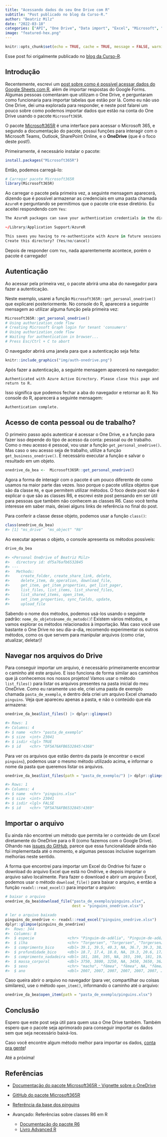 ```yaml
---
title: "Acessando dados do seu One Drive com R"
subtitle: "Post publicado no blog da Curso-R."
author: "Beatriz Milz"
date: "2022-03-18"
categories: ["API", "One Drive", "Data import", "Excel", "Microsoft", "Azure", "Microsoft365R"]
image: "featured-hex.png"
---
```


```r
knitr::opts_chunk$set(echo = TRUE, cache = TRUE, message = FALSE, warning = FALSE,  collapse = TRUE)
```


::: callout-tip
Esse post foi origalmente publicado no [blog da Curso-R](https://blog.curso-r.com/posts/2022-03-18-onedrive/).
:::


## Introdução

Recentemente, escrevi um [post sobre como é possível acessar dados do Google Sheets com R](https://blog.curso-r.com/posts/2022-03-08-googlesheets4/), além de importar respostas do Google Forms.
Algumas pessoas comentaram que utilizam o One Drive, e perguntaram como funcionaria para importar tabelas que estão por lá.
Como eu não uso One Drive, dei uma explorada para responder, e neste post falarei um pouco sobre como podemos importar dados que estão na conta do One Drive usando o pacote `Microsoft365R`.

O pacote [Microsoft365R](https://github.com/Azure/Microsoft365R) é uma interface para acessar o Microsoft 365, e segundo a documentação do pacote, possui funções para interagir com o Microsoft Teams, Outlook, SharePoint Online, e o **OneDrive** (que é o foco deste post!).

Primeiramente, é necessário instalar o pacote:

``` r
install.packages("Microsoft365R")
```

Então, podemos carregá-lo:

```r
# Carregar pacote Microsoft365R
library(Microsoft365R)
```

Ao carregar o pacote pela primeira vez, a seguinte mensagem aparecerá, dizendo que é possível armazenar as credenciais em uma pasta chamada `AzureR` e perguntando se permitimos que o pacote crie esse diretório.
Eu aceitei respondendo com `Yes`:

``` r
The AzureR packages can save your authentication credentials in the directory:

~/Library/Application Support/AzureR

This saves you having to re-authenticate with Azure in future sessions.
Create this directory? (Yes/no/cancel) 
```

Depois de responder com `Yes`, nada aparentemente acontece, porém o pacote é carregado!

## Autenticação

Ao acessar pela primeira vez, o pacote abrirá uma aba do navegador para fazer a autenticação.

Neste exemplo, usarei a função `Microsoft365R::get_personal_onedrive()` que explicarei posteriormente.
No console do R, aparecerá a seguinte mensagem ao utilizar alguma função pela primeira vez:

``` r
Microsoft365R::get_personal_onedrive()
# Using authorization_code flow
# Creating Microsoft Graph login for tenant 'consumers'
# Using authorization_code flow
# Waiting for authentication in browser...
# Press Esc/Ctrl + C to abort
```

O navegador abrirá uma janela para que a autenticação seja feita:

```r
knitr::include_graphics("img/auth-onedrive.png")
```

Após fazer a autenticação, a seguinte mensagem aparecerá no navegador:

    Authenticated with Azure Active Directory. Please close this page and return to R.

Isso significa que podemos fechar a aba do navegador e retornar ao R.
No console do R, aparecerá a seguinte mensagem:

``` r
Authentication complete.
```

## Acesso de conta pessoal ou de trabalho?

O primeiro passo após autenticar é acessar o One Drive, e a função para fazer isso depende do tipo de acesso da conta: pessoal ou de trabalho.
Como o meu acesso é pessoal, vou usar a função `get_personal_onedrive()`.
Mas caso o seu acesso seja de trabalho, utilize a função `get_business_onedrive()`.
É necessário executar a função e salvar o resultado em um objeto.

``` r
onedrive_da_bea <-  Microsoft365R::get_personal_onedrive()
```

Agora a forma de interagir com o pacote é um pouco diferente de como usamos na maior parte das vezes.
Isso porque o pacote utiliza objetos que são da classe `R6`, e que permitem utilizar métodos.
O foco deste post não é explicar o que são as classes R6, e escrevi este post pensando em ser útil para pessoas que também não conhecem as classes R6.
Caso você tenha interesse em saber mais, deixei alguns links de referência no final do post.

Para conferir a classe desse objeto, podemos usar a função `class()`:

``` r
class(onedrive_da_bea)
#> [1] "ms_drive"  "ms_object" "R6"  
```

Ao executar apenas o objeto, o console apresenta os métodos possíveis:

``` r
drive_da_bea

#> <Personal OneDrive of Beatriz Milz>
#>   directory id: df5a76afb6532845 
#> ---
#>   Methods:
#>     create_folder, create_share_link, delete,
#>     delete_item, do_operation, download_file,
#>     get_item, get_item_properties, get_list_pager,
#>     list_files, list_items, list_shared_files,
#>     list_shared_items, open_item,
#>     set_item_properties, sync_fields, update,
#>     upload_file
```

Sabendo o nome dos métodos, podemos usá-los usando o seguinte padrão: `nome_do_objeto$nome_do_metodo()`!
Existem vários métodos, e vamos explorar os métodos relacionados à importação.
Mas caso você use bastante o One Drive no seu dia-a-dia, recomendo experimentar os outros métodos, como os que servem para manipular arquivos (como criar, atualizar, deletar)!

## Navegar nos arquivos do Drive

Para conseguir importar um arquivo, é necessário primeiramente encontrar o caminho até este arquivo.
E isso funciona de forma similar aos caminhos que já conhecemos nos nossos projetos!
Vamos usar o método `list_files()` para listar os arquivos presentes na pasta inicial do meu OneDrive.
Como eu raramente uso ele, criei uma pasta de exemplo chamada `pasta_de_exemplo`, e dentro dela criei um arquivo Excel chamado `pinguins`.
Veja que apareceu apenas a pasta, e não o conteúdo que ela armazena:

``` r
onedrive_da_bea$list_files() |> dplyr::glimpse()

#> Rows: 1
#> Columns: 4
#> $ name  <chr> "pasta_de_exemplo"
#> $ size  <int> 23041
#> $ isdir <lgl> TRUE
#> $ id    <chr> "DF5A76AFB6532845!4368"
```

Para ver os arquivos que estão dentro da pasta (e encontrar o excel `pinguins`), podemos usar o mesmo método utilizado acima, e informar o nome da pasta que queremos listar os arquivos.

``` r
onedrive_da_bea$list_files(path = "pasta_de_exemplo/") |> dplyr::glimpse()

#> Rows: 1
#> Columns: 4
#> $ name  <chr> "pinguins.xlsx"
#> $ size  <int> 23041
#> $ isdir <lgl> FALSE
#> $ id    <chr> "DF5A76AFB6532845!4369"
```

## Importar o arquivo

Eu ainda não encontrei um método que permita ler o conteúdo de um Excel diretamente do OneDrive para o R (como fazemos com o Google Drive).
Olhando nas [issues do GitHub](https://github.com/Azure/Microsoft365R), parece que essa funcionalidade ainda não foi implementada até o momento, e algumas pessoas inclusive sugeriram melhorias neste sentido.

A forma que encontrei para importar um Excel do Ondrive foi fazer o download do arquivo Excel que está no Ondrive, e depois importar o arquivo salvo localmente.
Para fazer o download e abrir um arquivo Excel, podemos usar o método `download_file()` para baixar o arquivo, e então a função `readxl::read_excel()` para importar o arquivo:

``` r
# baixar o arquivo
onedrive_da_bea$download_file("pasta_de_exemplo/pinguins.xlsx", 
                              dest = "pinguins_onedrive.xlsx")

# ler o arquivo baixado
pinguins_do_onedrive <- readxl::read_excel("pinguins_onedrive.xlsx")
dplyr::glimpse(pinguins_do_onedrive)
#>  Rows: 344
#>  Columns: 8
#>  $ especie               <chr> "Pinguim-de-adélia", "Pinguim-de-adé…
#>  $ ilha                  <chr> "Torgersen", "Torgersen", "Torgersen…
#>  $ comprimento_bico      <dbl> 39.1, 39.5, 40.3, NA, 36.7, 39.3, 38…
#>  $ profundidade_bico     <dbl> 18.7, 17.4, 18.0, NA, 19.3, 20.6, 17…
#>  $ comprimento_nadadeira <dbl> 181, 186, 195, NA, 193, 190, 181, 19…
#>  $ massa_corporal        <dbl> 3750, 3800, 3250, NA, 3450, 3650, 36…
#>  $ sexo                  <chr> "macho", "fêmea", "fêmea", NA, "fême…
#>  $ ano                   <dbl> 2007, 2007, 2007, 2007, 2007, 2007, …
```

Caso queira abrir o arquivo no navegador (para ver, compartilhar ou coisas similares), use o método `open_item()`, informando o caminho até o arquivo:

``` r
onedrive_da_bea$open_item(path = "pasta_de_exemplo/pinguins.xlsx") 
```

## Conclusão

Espero que este post seja útil para quem usa o One Drive também.
Também espero que o pacote seja aprimorado para conseguir importar os dados sem que seja necessário baixá-los.

Caso você encontre algum método melhor para importar os dados, [conta pra gente](https://discourse.curso-r.com/)!

Até a próxima!

## Referências

-   [Documentação do pacote Microsoft365R - Vignette sobre o OneDrive](https://cran.r-project.org/web/packages/Microsoft365R/vignettes/od_sp.html)

-   [GitHub do pacote Microsoft365R](https://github.com/Azure/Microsoft365R)

-   [Referência da base dos pinguins](https://allisonhorst.github.io/palmerpenguins/)

-   Avançado: Referências sobre classes R6 em R

    -   [Documentação do pacote R6](https://r6.r-lib.org/articles/Introduction.html)
    -   [Livro Advanced R](https://adv-r.hadley.nz/r6.html)
